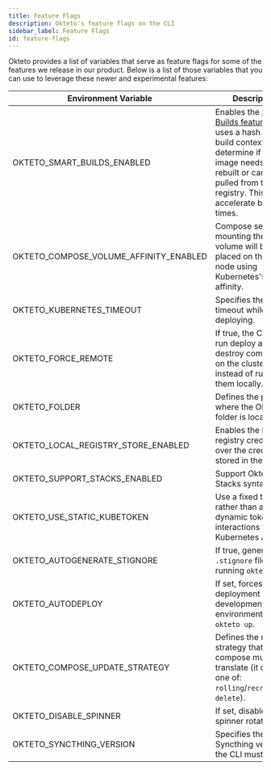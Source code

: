 ```yaml
---
title: Feature Flags
description: Okteto's feature flags on the CLI
sidebar_label: Feature Flags
id: feature-flags
---
```



Okteto provides a list of variables that serve as feature flags for some of the features we release in our product. Below is a list of those variables that you can use to leverage these newer and experimental features:

| Environment Variable                   | Description                                                                                                                                                                                                                     | Default Value          |
|----------------------------------------|---------------------------------------------------------------------------------------------------------------------------------------------------------------------------------------------------------------------------------|------------------------|
| OKTETO_SMART_BUILDS_ENABLED            | Enables the [Smart Builds feature](core/build-service.mdx#smart-builds) that uses a hash of the build context to determine if an image needs to be rebuilt or can be pulled from the registry. This can accelerate build times. | `true`                |
| OKTETO_COMPOSE_VOLUME_AFFINITY_ENABLED | Compose services mounting the same volume will be placed on the same node using Kubernetes's pod affinity.                                                                                                                      | `true`                 |
| OKTETO_KUBERNETES_TIMEOUT              | Specifies the timeout while deploying.                                                                                                                                                                                          | `0`                    |
| OKTETO_FORCE_REMOTE                    | If true, the CLI will run deploy and destroy commands on the cluster instead of running them locally.                                                                                                                           | `false`                |
| OKTETO_FOLDER                          | Defines the path where the Okteto folder is located.                                                                                                                                                                            | `$OKTETO_HOME/.okteto` |
| OKTETO_LOCAL_REGISTRY_STORE_ENABLED    | Enables the local registry credentials over the credentials stored in the cluster.                                                                                                                                              | `false`                 |
| OKTETO_SUPPORT_STACKS_ENABLED          | Support Okteto Stacks syntax                                                                                                                                                                                                    | `false`             
| OKTETO_USE_STATIC_KUBETOKEN            | Use a fixed token rather than a dynamic token for interactions with the Kubernetes API.                                                                                                                                         | `false`                |
| OKTETO_AUTOGENERATE_STIGNORE           | If true, generates the `.stignore` file when running `okteto up`.                                                                                                                                                               | `false`                |
| OKTETO_AUTODEPLOY                      | If set, forces the deployment of the development environment on `okteto up`.                                                                                                                                                    | `false`                |
| OKTETO_COMPOSE_UPDATE_STRATEGY         | Defines the update strategy that the compose must translate (it can be one of: `rolling`/`recreate`/`on-delete`).                                                                                                               | N/A                    |
| OKTETO_DISABLE_SPINNER                 | If set, disables the spinner rotation.                                                                                                                                                                                           | `false`                |
| OKTETO_SYNCTHING_VERSION               | Specifies the Syncthing version the CLI must use.                                                                                                                                                                               | N/A                    |